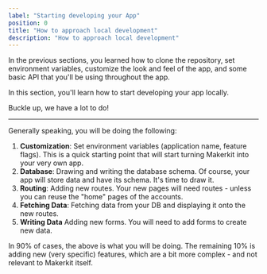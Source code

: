 ```yaml
---
label: "Starting developing your App"
position: 0
title: "How to approach local development"
description: "How to approach local development"
---
```


In the previous sections, you learned how to clone the repository, set environment variables, customize the look and feel of the app, and some basic API that you'll be using throughout the app. 

In this section, you'll learn how to start developing your app locally.

Buckle up, we have a lot to do!

---

Generally speaking, you will be doing the following:

1. **Customization**: Set environment variables (application name, feature flags). This is a quick starting point that will start turning Makerkit into your very own app.
2. **Database**: Drawing and writing the database schema. Of course, your app will store data and have its schema. It's time to draw it.
3. **Routing**: Adding new routes. Your new pages will need routes - unless you can reuse the "home" pages of the accounts.
4. **Fetching Data**: Fetching data from your DB and displaying it onto the new routes.
5. **Writing Data** Adding new forms. You will need to add forms to create new data.

In 90% of cases, the above is what you will be doing. The remaining 10% is adding new (very specific) features, which are a bit more complex - and not relevant to Makerkit itself.